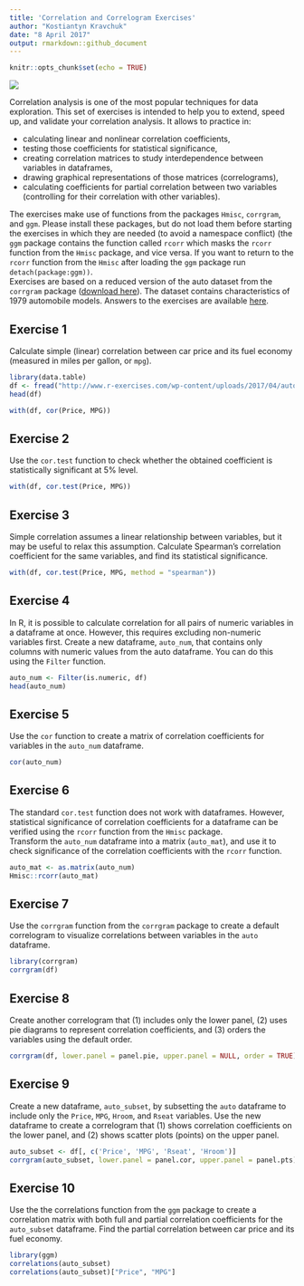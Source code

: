 ```yaml
---
title: 'Correlation and Correlogram Exercises'
author: "Kostiantyn Kravchuk"
date: "8 April 2017"
output: rmarkdown::github_document
---
```


```r
knitr::opts_chunk$set(echo = TRUE)
```

![](https://www.r-exercises.com/wnw-images/wp-content/uploads/2017/04/Correlations_figure_2.pngmin.png)

Correlation analysis is one of the most popular techniques for data exploration. This set of exercises is intended to help you to extend, speed up, and validate your correlation analysis. It allows to practice in:  

 - calculating linear and nonlinear correlation coefficients,  
 - testing those coefficients for statistical significance,  
 - creating correlation matrices to study interdependence between variables in dataframes,  
 - drawing graphical representations of those matrices (correlograms),  
 - calculating coefficients for partial correlation between two variables (controlling for their correlation with other variables).  
 
The exercises make use of functions from the packages `Hmisc`, `corrgram`, and `ggm`. Please install these packages, but do not load them before starting the exercises in which they are needed (to avoid a namespace conflict) (the `ggm` package contains the function called `rcorr` which masks the `rcorr` function from the `Hmisc` package, and vice versa. If you want to return to the `rcorr` function from the `Hmisc` after loading the `ggm` package run `detach(package:ggm))`.  
Exercises are based on a reduced version of the auto dataset from the `corrgram` package ([download here](http://www.r-exercises.com/wp-content/uploads/2017/04/auto.csv)). The dataset contains characteristics of 1979 automobile models.
Answers to the exercises are available [here](http://www.r-exercises.com/2017/04/08/correlation-and-correlogram-exercises-solutions/).

## Exercise 1

Calculate simple (linear) correlation between car price and its fuel economy (measured in miles per gallon, or `mpg`).  

```r
library(data.table)
df <- fread("http://www.r-exercises.com/wp-content/uploads/2017/04/auto.csv")
head(df)

with(df, cor(Price, MPG))
```

## Exercise 2

Use the `cor.test` function to check whether the obtained coefficient is statistically significant at 5% level.  

```r
with(df, cor.test(Price, MPG))
```

## Exercise 3

Simple correlation assumes a linear relationship between variables, but it may be useful to relax this assumption. Calculate Spearman’s correlation coefficient for the same variables, and find its statistical significance.  

```r
with(df, cor.test(Price, MPG, method = "spearman"))
```

## Exercise 4

In R, it is possible to calculate correlation for all pairs of numeric variables in a dataframe at once. However, this requires excluding non-numeric variables first.
Create a new dataframe, `auto_num`, that contains only columns with numeric values from the auto dataframe. You can do this using the `Filter` function.  
 
```r
auto_num <- Filter(is.numeric, df)
head(auto_num)
```

## Exercise 5

Use the `cor` function to create a matrix of correlation coefficients for variables in the `auto_num` dataframe.  
 
```r
cor(auto_num)
```

## Exercise 6

The standard `cor.test` function does not work with dataframes. However, statistical significance of correlation coefficients for a dataframe can be verified using the `rcorr` function from the `Hmisc` package.  
Transform the `auto_num` dataframe into a matrix (`auto_mat`), and use it to check significance of the correlation coefficients with the `rcorr` function.  
 
```r
auto_mat <- as.matrix(auto_num)
Hmisc::rcorr(auto_mat)
```


## Exercise 7

Use the `corrgram` function from the `corrgram` package to create a default correlogram to visualize correlations between variables in the `auto` dataframe.  

```r
library(corrgram)
corrgram(df)
```

## Exercise 8

Create another correlogram that (1) includes only the lower panel, (2) uses pie diagrams to represent correlation coefficients, and (3) orders the variables using the default order.  

```r
corrgram(df, lower.panel = panel.pie, upper.panel = NULL, order = TRUE)
```

## Exercise 9

Create a new dataframe, `auto_subset`, by subsetting the `auto` dataframe to include only the `Price`, `MPG`, `Hroom`, and `Rseat` variables. Use the new dataframe to create a correlogram that (1) shows correlation coefficients on the lower panel, and (2) shows scatter plots (points) on the upper panel.  

```r
auto_subset <- df[, c('Price', 'MPG', 'Rseat', 'Hroom')]
corrgram(auto_subset, lower.panel = panel.cor, upper.panel = panel.pts)
```

## Exercise 10

Use the the correlations function from the `ggm` package to create a correlation matrix with both full and partial correlation coefficients for the `auto_subset` dataframe. Find the partial correlation between car price and its fuel economy.  

```r
library(ggm)
correlations(auto_subset)
correlations(auto_subset)["Price", "MPG"]
```
